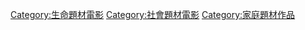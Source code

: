[[Category:生命題材電影|Category:生命題材電影]]
[[Category:社會題材電影|Category:社會題材電影]]
[[Category:家庭題材作品|Category:家庭題材作品]]
